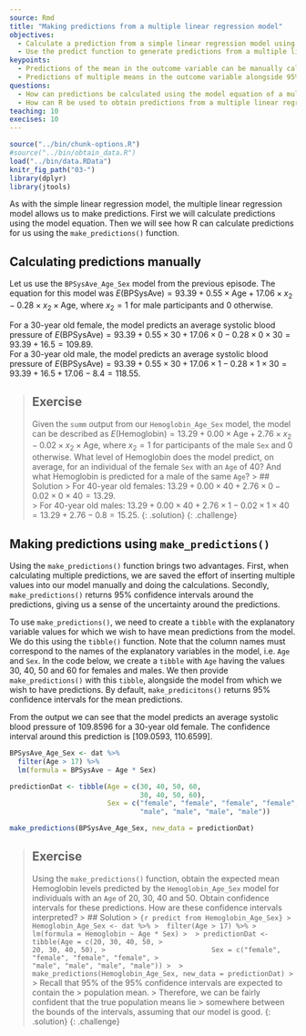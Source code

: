 ---
source: Rmd
title: "Making predictions from a multiple linear regression model"
objectives:
  - Calculate a prediction from a simple linear regression model using parameter estimates given by the model output.
  - Use the predict function to generate predictions from a multiple linear regression model.
keypoints:
  - Predictions of the mean in the outcome variable can be manually calculated using the model's equation.
  - Predictions of multiple means in the outcome variable alongside 95% CIs can be obtained using the `make_predictions()` function. 
questions:
  - How can predictions be calculated using the model equation of a multiple linear regression model?
  - How can R be used to obtain predictions from a multiple linear regression model?
teaching: 10
execises: 10
---

```{r, include=FALSE}
source("../bin/chunk-options.R")
#source("../bin/obtain_data.R")
load("../bin/data.RData")
knitr_fig_path("03-")
library(dplyr)
library(jtools)
```

As with the simple linear regression model, the multiple linear regression model allows us to make predictions. First we will calculate predictions using the model equation. Then we will see how R can calculate predictions for us using the `make_predictions()` function.

## Calculating predictions manually

Let us use the `BPSysAve_Age_Sex` model from the previous episode. The equation for this model was $E(\text{BPSysAve}) = 93.39 + 0.55 \times \text{Age} + 17.06 \times x_2 - 0.28 \times x_2 \times \text{Age}$, where $x_2 = 1$ for male participants and $0$ otherwise. 

For a 30-year old female, the model predicts an average systolic blood pressure of $E(\text{BPSysAve}) = 93.39 + 0.55 \times 30 + 17.06 \times 0 - 0.28 \times 0 \times 30 = 93.39 + 16.5 = 109.89$.  
For a 30-year old male, the model predicts an average systolic blood pressure of $E(\text{BPSysAve}) = 93.39 + 0.55 \times 30 + 17.06 \times 1 - 0.28 \times 1 \times 30 = 93.39 + 16.5 + 17.06 - 8.4 = 118.55$.

>## Exercise
>Given the `summ` output from our `Hemoglobin_Age_Sex` model, 
>the model can be described
>as $E(\text{Hemoglobin}) = 13.29 + 0.00 \times \text{Age} + 2.76 \times x_2 - 0.02 \times x_2 \times \text{Age}$, where $x_2 = 1$ for participants of the male `Sex` and $0$ otherwise. 
>What level of Hemoglobin does the model predict, on average, 
>for an individual of the female `Sex` with an `Age` of 40? 
> And what Hemoglobin is predicted for a male of the same `Age`?
> > ## Solution
> > For 40-year old females: $13.29 + 0.00 \times 40 + 2.76 \times 0 - 0.02 \times 0 \times 40 = 13.29$.  
> > For 40-year old males: $13.29 + 0.00 \times 40 + 2.76 \times 1 - 0.02 \times 1 \times 40 = 13.29 + 2.76 - 0.8 = 15.25$.
> {: .solution}
{: .challenge}

## Making predictions using `make_predictions()`

Using the `make_predictions()` function brings two advantages. First, when calculating multiple predictions, we are saved the effort of inserting multiple values into our model manually and doing the calculations. Secondly, `make_predictions()` returns 95% confidence intervals around the predictions, giving us a sense of the uncertainty around the predictions. 

To use `make_predictions()`, we need to create a `tibble` with the explanatory variable values for which we wish to have mean predictions from the model. We do this using the `tibble()` function. Note that the column names must correspond to the names of the explanatory variables in the model, i.e. `Age` and `Sex`. In the code below, we create a `tibble` with `Age` having the values 30, 40, 50 and 60 for females and males. We then provide `make_predictions()` with this `tibble`, alongside the model from which we wish to have predictions. By default, `make_predicitons()` returns
95% confidence intervals for the mean predictions. 

From the output we can see that the model predicts an average systolic blood pressure of 109.8596 for a 30-year old female. The confidence interval around this prediction is [109.0593, 110.6599]. 

```{r predict BPSysAve_Age_Sex}
BPSysAve_Age_Sex <- dat %>%
  filter(Age > 17) %>%
  lm(formula = BPSysAve ~ Age * Sex)

predictionDat <- tibble(Age = c(30, 40, 50, 60,
                                30, 40, 50, 60),
                        Sex = c("female", "female", "female", "female",
                                "male", "male", "male", "male"))

make_predictions(BPSysAve_Age_Sex, new_data = predictionDat)
```


>## Exercise
>Using the `make_predictions()` function, obtain the expected mean Hemoglobin levels
>predicted by the `Hemoglobin_Age_Sex` model for individuals with an `Age` 
> of 20, 30, 40 and 50. Obtain confidence intervals for these predictions. 
How are these confidence intervals interpreted?
> > ## Solution
> > ```{r predict from Hemoglobin_Age_Sex}
> > Hemoglobin_Age_Sex <- dat %>%
> >  filter(Age > 17) %>%
> >  lm(formula = Hemoglobin ~ Age * Sex)
> > 
> > predictionDat <- tibble(Age = c(20, 30, 40, 50,
> >                                  20, 30, 40, 50),
> >                          Sex = c("female", "female", "female", "female",
> >                                  "male", "male", "male", "male"))
> > 
> > make_predictions(Hemoglobin_Age_Sex, new_data = predictionDat)
> > ```
> > Recall that 95% of the 95% confidence intervals are expected to contain the 
> > population mean. 
> > Therefore, we can be fairly confident that the true population means lie 
> > somewhere between the bounds of the intervals, assuming that our model is good.
> {: .solution}
{: .challenge}


